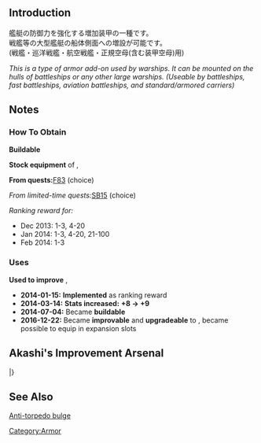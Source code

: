 {{EquipmentInfo|73}}

==Introduction==
艦艇の防御力を強化する増加装甲の一種です。<br>
戦艦等の大型艦艇の船体側面への増設が可能です。<br>
(戦艦・巡洋戦艦・航空戦艦・正規空母(含む装甲空母)用)

''This is a type of armor add-on used by warships. It can be mounted on the hulls of battleships or any other large warships. (Useable by battleships, fast battleships, aviation battleships, and standard/armored carriers)''

==Notes==
<div class="mw-collapsible"><h3>How To Obtain</h3>
<div class="mw-collapsible-content">
'''Buildable'''

'''Stock equipment''' of {{Ship/Link|Mutsu Kai Ni}}, {{Ship/Link|Nagato Kai Ni}}

'''From quests: '''[[Quests#F83|F83]] (choice)

''From limited-time quests: ''[[Quests/Seasonal#SB15|SB15]] (choice)

''Ranking reward for:''
* Dec 2013: 1-3, 4-20
* Jan 2014: 1-3, 4-20, 21-100
* Feb 2014: 1-3

</div></div>

<div class="mw-collapsible"><h3>Uses</h3>
<div class="mw-collapsible-content">
'''Used to improve''' {{Equipment/Link|Anti-torpedo Bulge (Large)}}, {{Equipment/Link|New Kanhon Design Anti-torpedo Bulge (Large)}}

</div></div>


<div class="mw-collapsible><h3>Updates History</h3>
<div class="mw-collapsible-content>
* '''2014-01-15:''' '''Implemented''' as ranking reward
* '''2014-03-14:''' '''Stats increased:'''  '''{{Armor}}+8 → {{Armor}}+9 '''
* '''2014-07-04:''' Became '''buildable'''
* '''2016-12-22:''' Became '''improvable''' and '''upgradeable''' to {{Equipment/Link|New Kanhon Design Anti-torpedo Bulge (Large)}}, became possible to equip in expansion slots
</div></div>

==Akashi's Improvement Arsenal==
{{AkashiWorkshop}}
{{AkashiWorkshopLine2
|Name={{PAGENAME}}
|ItemType=ArmorEquipment
|Fuel=80
|Ammo=0
|Steel=880
|Baux=0
|Mats0-5=8/10
|Mats6-9=20/30
|Mats10=32/48
|Screws0-5=4/5
|Screws6-9=6/9
|Screws10=8/12
|EquipConsume0-5=2x{{ArmorEquipment|Anti-torpedo Bulge (Medium)}}
|EquipConsume6-9=1x{{ArmorEquipment|Anti-torpedo Bulge (Large)}}
|EquipConsume10=2x{{ArmorEquipment|Anti-torpedo Bulge (Large)}}
|Mon=&nbsp;<br>M2<br>&nbsp;<br>&nbsp;<br>&nbsp;<br>&nbsp;
|Tue=&nbsp;<br>M2<br>&nbsp;<br>&nbsp;<br>&nbsp;<br>&nbsp;
|Wed=M<br>&nbsp;<br>&nbsp;<br>Y<br>&nbsp;<br>&nbsp;
|Thu=M<br>&nbsp;<br>N<br>Y<br>Mu<br>Mu2
|Fri=M<br>&nbsp;<br>N<br>Y<br>Mu<br>&nbsp;
|Sat=&nbsp;<br>&nbsp;<br>N<br>&nbsp;<br>Mu<br>&nbsp;
|2ndShip=[[Mutsu|Mutsu (base/Kai)]]<br>[[Mutsu#Second Upgrade|Mutsu Kai Ni]]<br>[[Nagato]]<br>[[Yamato]]<br>[[Musashi|Musashi&nbsp;(base/Kai)]]<br>[[Musashi#Second Upgrade|Musashi Kai Ni]]
|Notes=Upgrades to [[New Design Anti-Torpedo Bulge (Large)]].
|Mats10:2=40/50
|Screws10:2=7/11
|EquipConsume10:2=1x{{RedGunHeavy|381mm / 50 Triple Gun Mount}}
|Mon:2=C
|Tue:2=C
|Wed:2=C
|Thu:2=C
|2ndShip:2=[[Conte di Cavour]]
|Notes:2=Upgrades to [[Pugliese-Type Underwater Bulkhead]].
}}
|}

==See Also==
[[wikipedia:Anti-torpedo bulge|Anti-torpedo bulge]]
{{Equipmentlist}}
[[Category:Armor]]